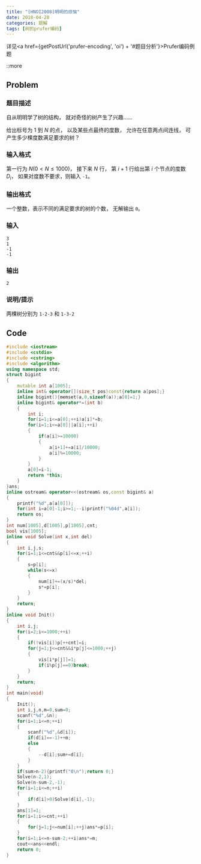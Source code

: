 ```yaml
---
title: "[HNOI2008]明明的烦恼"
date: 2018-04-28
categories: 题解
tags: [树的prufer编码]
---
```



详见<a href={getPostUrl('prufer-encoding', 'oi') + '#题目分析'}>Prufer编码例题</a>

::more

## Problem

### 题目描述

自从明明学了树的结构，
就对奇怪的树产生了兴趣……

给出标号为 $1$ 到 $N$ 的点，
以及某些点最终的度数，
允许在任意两点间连线，
可产生多少棵度数满足要求的树？

### 输入格式

第一行为 $N (0 \lt N \le 1000)$，
接下来 $N$ 行，
第 $i + 1$ 行给出第 $i$ 个节点的度数 $D_i$，
如果对度数不要求，则输入 `-1`。

### 输出格式

一个整数，表示不同的满足要求的树的个数，
无解输出 `0`。

### 输入

```plain
3
1
-1
-1
```

### 输出

```plain
2
```

### 说明/提示

两棵树分别为 `1-2-3` 和 `1-3-2`

## Code
```cpp
#include <iostream>
#include <cstdio>
#include <cstring>
#include <algorithm>
using namespace std;
struct bigint
{
	mutable int a[1005];
	inline int& operator[](size_t pos)const{return a[pos];}
	inline bigint(){memset(a,0,sizeof(a));a[0]=1;}
	inline bigint& operator*=(int b)
	{
		int i;
		for(i=1;i<=a[0];++i)a[i]*=b;
		for(i=1;i<=a[0]||a[i];++i)
		{
			if(a[i]>=10000)
			{
				a[i+1]+=a[i]/10000;
				a[i]%=10000;
			}
		}
		a[0]=i-1;
		return *this;
	}
}ans;
inline ostream& operator<<(ostream& os,const bigint& a)
{
	printf("%d",a[a[0]]);
	for(int i=a[0]-1;i>=1;--i)printf("%04d",a[i]);
	return os;
}
int num[1005],d[1005],p[1005],cnt;
bool vis[1005];
inline void Solve(int x,int del)
{
	int i,j,s;
	for(i=1;i<=cnt&&p[i]<=x;++i)
	{
		s=p[i];
		while(s<=x)
		{
			num[i]+=(x/s)*del;
			s*=p[i];
		}
	}
	return;
}
inline void Init()
{
	int i,j;
	for(i=2;i<=1000;++i)
	{
		if(!vis[i])p[++cnt]=i;
		for(j=1;j<=cnt&&i*p[j]<=1000;++j)
		{
			vis[i*p[j]]=1;
			if(i%p[j]==0)break;
		}
	}
	return;
}
int main(void)
{
	Init();
	int i,j,n,m=0,sum=0;
	scanf("%d",&n);
	for(i=1;i<=n;++i)
	{
		scanf("%d",&d[i]);
		if(d[i]==-1)++m;
		else
		{
			--d[i];sum+=d[i];
		}
	}
	if(sum>n-2){printf("0\n");return 0;}
	Solve(n-2,1);
	Solve(n-sum-2,-1);
	for(i=1;i<=n;++i)
	{
		if(d[i]>0)Solve(d[i],-1);
	}
	ans[1]=1;
	for(i=1;i<=cnt;++i)
	{
		for(j=1;j<=num[i];++j)ans*=p[i];
	}
	for(i=1;i<=n-sum-2;++i)ans*=m;
	cout<<ans<<endl;
	return 0;
}
```
